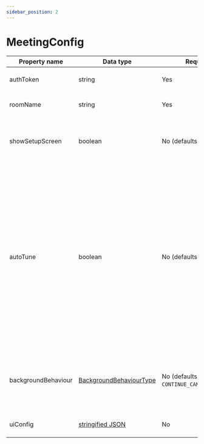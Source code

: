 ```yaml
---
sidebar_position: 2
---
```


# MeetingConfig

| Property name       | Data type                                                    | Required                                   | Use                                                                                                                                                                                                                      |
| ------------------- | ------------------------------------------------------------ | ------------------------------------------ | ------------------------------------------------------------------------------------------------------------------------------------------------------------------------------------------------------------------------ |
| authToken           | string                                                       | Yes                                        | Auth token for the particpant                                                                                                                                                                                            |
| roomName            | string                                                       | Yes                                        | Meeting name to join                                                                                                                                                                                                     |
| showSetupScreen     | boolean                                                      | No (defaults to `false`)                   | Show audio / video setup screen to the participant                                                                                                                                                                       |
| autoTune            | boolean                                                      | No (defaults to `true`)                    | Dyte uses VP9 codec by default, but switches to H264/VP8 depending on participants video codec support. VP9 is a superior codec but not all browsers support it. If you disable `autoTune` Dyte will use VP8 by default. |
| backgroundBehaviour | [BackgroundBehaviourType](./meeting#backgroundbehaviourtype) | No (defaults to `CONTINUE_CAMERA_CAPTURE`) | Defines the meeting view behaviour for when the app is moved to background                                                                                                                                               |
| uiConfig            | [stringified JSON](./dyte-ui-config)                         | No                                         | To customize ui config